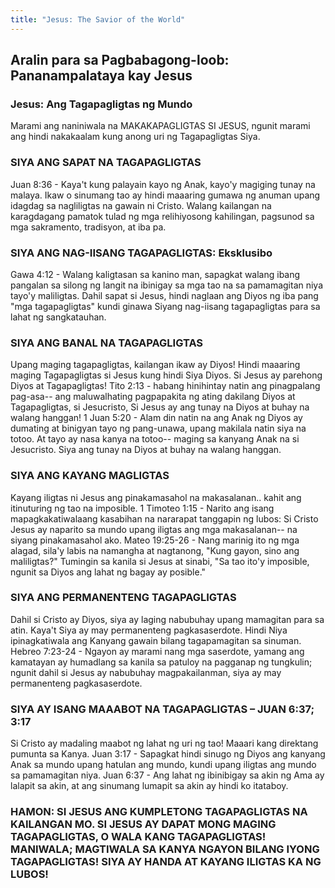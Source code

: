 ```yaml
---
title: "Jesus: The Savior of the World"
---
```


## Aralin para sa Pagbabagong-loob: Pananampalataya kay Jesus
### Jesus: Ang Tagapagligtas ng Mundo

Marami ang naniniwala na MAKAKAPAGLIGTAS SI JESUS, ngunit marami ang hindi nakakaalam kung anong uri ng Tagapagligtas Siya.

### SIYA ANG SAPAT NA TAGAPAGLIGTAS
Juan 8:36 - Kaya't kung palayain kayo ng Anak, kayo'y magiging tunay na malaya. Ikaw o sinumang tao ay hindi maaaring gumawa ng anuman upang idagdag sa nagliligtas na gawain ni Cristo. Walang kailangan na karagdagang pamatok tulad ng mga relihiyosong kahilingan, pagsunod sa mga sakramento, tradisyon, at iba pa.

### SIYA ANG NAG-IISANG TAGAPAGLIGTAS: Eksklusibo
Gawa 4:12 - Walang kaligtasan sa kanino man, sapagkat walang ibang pangalan sa silong ng langit na ibinigay sa mga tao na sa pamamagitan niya tayo'y maliligtas. Dahil sapat si Jesus, hindi naglaan ang Diyos ng iba pang "mga tagapagligtas" kundi ginawa Siyang nag-iisang tagapagligtas para sa lahat ng sangkatauhan.

### SIYA ANG BANAL NA TAGAPAGLIGTAS
Upang maging tagapagligtas, kailangan ikaw ay Diyos! Hindi maaaring maging Tagapagligtas si Jesus kung hindi Siya Diyos. Si Jesus ay parehong Diyos at Tagapagligtas!
Tito 2:13 - habang hinihintay natin ang pinagpalang pag-asa-- ang maluwalhating pagpapakita ng ating dakilang Diyos at Tagapagligtas, si Jesucristo,
Si Jesus ay ang tunay na Diyos at buhay na walang hanggan!
1 Juan 5:20 - Alam din natin na ang Anak ng Diyos ay dumating at binigyan tayo ng pang-unawa, upang makilala natin siya na totoo. At tayo ay nasa kanya na totoo-- maging sa kanyang Anak na si Jesucristo. Siya ang tunay na Diyos at buhay na walang hanggan.

### SIYA ANG KAYANG MAGLIGTAS
Kayang iligtas ni Jesus ang pinakamasahol na makasalanan.. kahit ang itinuturing ng tao na imposible.
1 Timoteo 1:15 - Narito ang isang mapagkakatiwalaang kasabihan na nararapat tanggapin ng lubos: Si Cristo Jesus ay naparito sa mundo upang iligtas ang mga makasalanan-- na siyang pinakamasahol ako.
Mateo 19:25-26 - Nang marinig ito ng mga alagad, sila'y labis na namangha at nagtanong, "Kung gayon, sino ang maliligtas?" Tumingin sa kanila si Jesus at sinabi, "Sa tao ito'y imposible, ngunit sa Diyos ang lahat ng bagay ay posible."

### SIYA ANG PERMANENTENG TAGAPAGLIGTAS
Dahil si Cristo ay Diyos, siya ay laging nabubuhay upang mamagitan para sa atin. Kaya't Siya ay may permanenteng pagkasaserdote. Hindi Niya ipinagkatiwala ang Kanyang gawain bilang tagapamagitan sa sinuman.
Hebreo 7:23-24 - Ngayon ay marami nang mga saserdote, yamang ang kamatayan ay humadlang sa kanila sa patuloy na pagganap ng tungkulin; ngunit dahil si Jesus ay nabubuhay magpakailanman, siya ay may permanenteng pagkasaserdote.

### SIYA AY ISANG MAAABOT NA TAGAPAGLIGTAS – JUAN 6:37; 3:17
Si Cristo ay madaling maabot ng lahat ng uri ng tao! Maaari kang direktang pumunta sa Kanya.
Juan 3:17 - Sapagkat hindi sinugo ng Diyos ang kanyang Anak sa mundo upang hatulan ang mundo, kundi upang iligtas ang mundo sa pamamagitan niya.
Juan 6:37 - Ang lahat ng ibinibigay sa akin ng Ama ay lalapit sa akin, at ang sinumang lumapit sa akin ay hindi ko itataboy.

### HAMON: SI JESUS ANG KUMPLETONG TAGAPAGLIGTAS NA KAILANGAN MO. SI JESUS AY DAPAT MONG MAGING TAGAPAGLIGTAS, O WALA KANG TAGAPAGLIGTAS! MANIWALA; MAGTIWALA SA KANYA NGAYON BILANG IYONG TAGAPAGLIGTAS! SIYA AY HANDA AT KAYANG ILIGTAS KA NG LUBOS!
